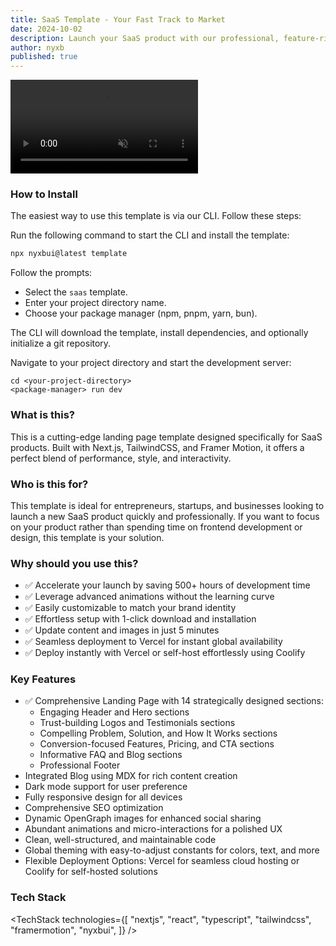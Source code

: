 ```yaml
---
title: SaaS Template - Your Fast Track to Market
date: 2024-10-02
description: Launch your SaaS product with our professional, feature-rich landing page template.
author: nyxb
published: true
---
```


<div className="flex max-w-[800px] flex-col gap-4">
  <video
    autoPlay
    loop
    muted
    src="/videos/saas-demo.mp4"
    className="w-full rounded-xl border shadow-2xl"
  />
  <div className="flex w-full flex-col gap-2 sm:flex-row">
    <RepoDownload repo={"saas"} owner={"nyxb"} free />
    <TemplatePreview href="https://saas-nyxbui.vercel.app/">
      Live Preview
    </TemplatePreview>
  </div>
</div>

### How to Install

The easiest way to use this template is via our CLI. Follow these steps:

<Steps>

<Step> Run the following command to start the CLI and install the template:</Step>

```bash
npx nyxbui@latest template
```

<Step> Follow the prompts: </Step>
   - Select the `saas` template.
   - Enter your project directory name.
   - Choose your package manager (npm, pnpm, yarn, bun).

<Step> The CLI will download the template, install dependencies, and optionally initialize a git repository. </Step>

<Step> Navigate to your project directory and start the development server: </Step>

```bash-session
cd <your-project-directory>
<package-manager> run dev
```
</Steps>

### What is this?

This is a cutting-edge landing page template designed specifically for SaaS products. Built with Next.js, TailwindCSS, and Framer Motion, it offers a perfect blend of performance, style, and interactivity.

### Who is this for?

This template is ideal for entrepreneurs, startups, and businesses looking to launch a new SaaS product quickly and professionally. If you want to focus on your product rather than spending time on frontend development or design, this template is your solution.

### Why should you use this?

- ✅ Accelerate your launch by saving 500+ hours of development time
- ✅ Leverage advanced animations without the learning curve
- ✅ Easily customizable to match your brand identity
- ✅ Effortless setup with 1-click download and installation
- ✅ Update content and images in just 5 minutes
- ✅ Seamless deployment to Vercel for instant global availability
- ✅ Deploy instantly with Vercel or self-host effortlessly using Coolify

### Key Features

- ✅ Comprehensive Landing Page with 14 strategically designed sections:
  - Engaging Header and Hero sections
  - Trust-building Logos and Testimonials sections
  - Compelling Problem, Solution, and How It Works sections
  - Conversion-focused Features, Pricing, and CTA sections
  - Informative FAQ and Blog sections
  - Professional Footer
- Integrated Blog using MDX for rich content creation
- Dark mode support for user preference
- Fully responsive design for all devices
- Comprehensive SEO optimization
- Dynamic OpenGraph images for enhanced social sharing
- Abundant animations and micro-interactions for a polished UX
- Clean, well-structured, and maintainable code
- Global theming with easy-to-adjust constants for colors, text, and more
- Flexible Deployment Options: Vercel for seamless cloud hosting or Coolify for self-hosted solutions

### Tech Stack

<TechStack
  technologies={[
    "nextjs",
    "react",
    "typescript",
    "tailwindcss",
    "framermotion",
    "nyxbui",
  ]}
/>
